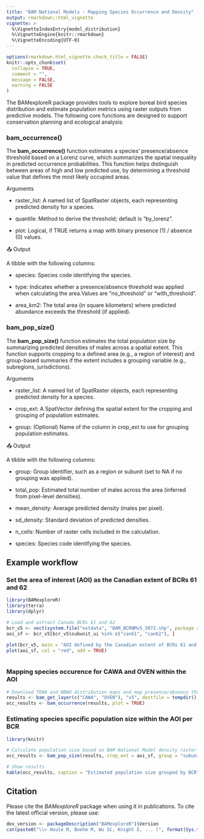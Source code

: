 ```yaml
---
title: "BAM National Models - Mapping Species Occurrence and Density"
output: rmarkdown::html_vignette
vignette: >
  %\VignetteIndexEntry{model_distribution}
  %\VignetteEngine{knitr::rmarkdown}
  %\VignetteEncoding{UTF-8}
---
```



```r
options(rmarkdown.html_vignette.check_title = FALSE)
knitr::opts_chunk$set(
  collapse = TRUE,
  comment = "",
  message = FALSE,
  warning = FALSE
)
```


The BAMexploreR package provides tools to explore boreal bird species distribution and estimate population metrics using raster outputs from predictive models. The following core functions are designed to support conservation planning and ecological analysis:


### bam_occurrence()

The **bam_occurrence()** function estimates a species' presence/absence threshold based on a Lorenz curve, which summarizes the spatial inequality in predicted occurrence probabilities. This function helps distinguish between areas of high and low predicted use, by determining a threshold value that defines the most likely occupied areas.

Arguments

- raster_list: A named list of SpatRaster objects, each representing predicted density for a species.

- quantile: Method to derive the threshold; default is "by_lorenz".

- plot: Logical, if TRUE returns a map with binary presence (1) / absence (0) values.

📤 Output

A tibble with the following columns:

- species: Species code identifying the species.

- type: Indicates whether a presence/absence threshold was applied when calculating the area.Values are "no_threshold" or "with_threshold".

- area_km2: The total area (in square kilometers) where predicted abundance exceeds the threshold (if applied).


### bam_pop_size()

The **bam_pop_size()** function estimates the total population size by summarizing predicted densities of males across a spatial extent. This function supports cropping to a defined area (e.g., a region of interest) and group-based summaries if the extent includes a grouping variable (e.g., subregions, jurisdictions).

Arguments

- raster_list: A named list of SpatRaster objects, each representing predicted density for a species.

- crop_ext: A SpatVector defining the spatial extent for the cropping and grouping of population estimates.

- group: (Optional) Name of the column in crop_ext to use for grouping population estimates.

📤 Output

A tibble with the following columns:

- group: Group identifier, such as a region or subunit (set to NA if no grouping was applied).

- total_pop: Estimated total number of males across the area (inferred from pixel-level densities).

- mean_density: Average predicted density (males per pixel).

- sd_density: Standard deviation of predicted densities.

- n_cells: Number of raster cells included in the calculation.

- species: Species code identifying the species.



## Example workflow

### Set  the area of interest (AOI) as the Canadian extent of BCRs 61 and 62 

```r
library(BAMexploreR)
library(terra)
library(dplyr)

# Load and extract Canada BCRs 61 and 62
bcr_v5 <- vect(system.file("extdata", "BAM_BCRNMv5_5072.shp", package = "BAMexploreR"))
aoi_sf <- bcr_v5[bcr_v5$subunit_ui %in% c("can61", "can62"), ]

plot(bcr_v5, main = "AOI defined by the Canadian extent of BCRs 61 and 62")
plot(aoi_sf, col = "red", add = TRUE)
 

```

### Mapping species occurence for CAWA and OVEN within the AOI


```r
# Download TEWA and BBWO distribution maps and map presence/absence through the aoi 
results <- bam_get_layer(c("CAWA", "OVEN"), "v5", destfile = tempdir(), crop_ext = aoi_sf, year = "2010")
occ_results <- bam_occurrence(results, plot = TRUE)

```


### Estimating species specific population size within the AOI per BCR


```r
library(knitr)

# Calculate population size based on BAM National Model density raster
occ_results <- bam_pop_size(results, crop_ext = aoi_sf, group = "subunit_ui")

# Show results
kable(occ_results, caption = "Estimated population size grouped by BCR")
```

## Citation

Please cite the _BAMexploreR_ package when using it in publications. To cite the latest official version, please use:


```r
dev_version <- packageDescription("BAMexploreR")$Version
cat(paste0("\\> Houle M, Boehm M, Wu SC, Knight E, ... (", format(Sys.time(), "%Y"),"). BAMexploreR: Evaluating boreal birds density in Canada using R. R package version ", dev_version, ". Available at https://github.com/borealbirds/BAMexploreR\n"))
```



